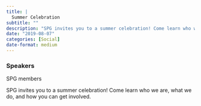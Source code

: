 ```yaml
---
title: |
  Summer Celebration
subtitle: ""
description: "SPG invites you to a summer celebration! Come learn who we are, what we do, and how you can get involved."
date: "2019-08-07"
categories: [Social]
date-format: medium 
---
```


### Speakers  
SPG members

SPG invites you to a summer celebration! Come learn who we are, what we do, and how you can get involved.

